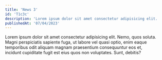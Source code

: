 ```yaml
---
title: 'News 3'
id: 'T1c3c'
description: 'Lorem ipsum dolor sit amet consectetur adipisicing elit. Veniam, odio..'
publishedAt: '07/04/2023'
---
```


Lorem ipsum dolor sit amet consectetur adipisicing elit. Nemo, quos soluta. Magni perspiciatis sapiente fuga, ut labore vel quasi optio, enim eaque temporibus odit aliquam magnam praesentium consequuntur eos et, incidunt cupiditate fugit est eius quos non voluptates. Sunt, debitis?
